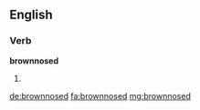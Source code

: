 ==English==

===Verb===
'''brownnosed'''

# {{past of|brownnose}}

[[de:brownnosed]]
[[fa:brownnosed]]
[[mg:brownnosed]]